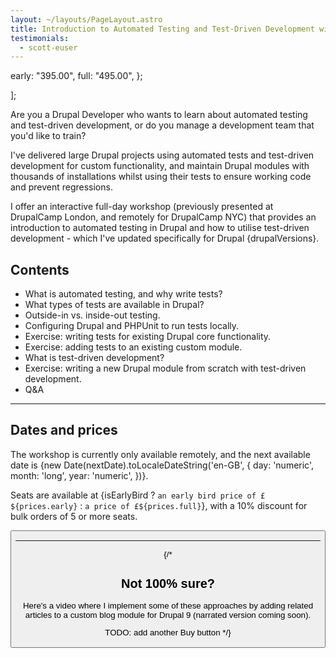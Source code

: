 ```yaml
---
layout: ~/layouts/PageLayout.astro
title: Introduction to Automated Testing and Test-Driven Development with Drupal
testimonials:
  - scott-euser
---
```




  early: "395.00",
  full: "495.00",
};



];

Are you a Drupal Developer who wants to learn about automated testing and test-driven development, or do you manage a development team that you'd like to train?

I've delivered large Drupal projects using automated tests and test-driven development for custom functionality, and maintain Drupal modules with thousands of installations whilst using their tests to ensure working code and prevent regressions.

I offer an interactive full-day workshop (previously presented at DrupalCamp London, and remotely for DrupalCamp NYC) that provides an introduction to automated testing in Drupal and how to utilise test-driven development - which I've updated specifically for Drupal {drupalVersions}.

## Contents

- What is automated testing, and why write tests?
- What types of tests are available in Drupal?
- Outside-in vs. inside-out testing.
- Configuring Drupal and PHPUnit to run tests locally.
- Exercise: writing tests for existing Drupal core functionality.
- Exercise: adding tests to an existing custom module.
- What is test-driven development?
- Exercise: writing a new Drupal module from scratch with test-driven development.
- Q&A

<hr />

## Dates and prices

The workshop is currently only available remotely, and the next available date is <span class="font-bold">{new Date(nextDate).toLocaleDateString('en-GB', { day: 'numeric', month: 'long', year: 'numeric', })}</span>.

Seats are available at <span class="font-bold">{isEarlyBird ? `an early bird price of £${prices.early}` : `a price of £${prices.full}`}</span>, with a 10% discount for bulk orders of 5 or more seats.

<Button
  href="https://buy.stripe.com/6oE3cW4Su7DA1t6144"
  text="Book your seat"
/>

<hr />

<Testimonials names={frontmatter.testimonials} />

{/*
## Not 100% sure?

Here's a video where I implement some of these approaches by adding related articles to a custom blog module for Drupal 9 (narrated version coming soon).

<YouTubeVideo id="0iL27rbcgFA" />

TODO: add another Buy button
*/}

